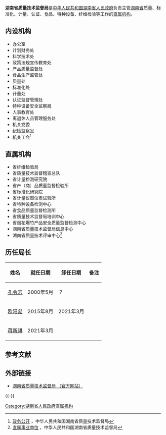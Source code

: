 {{Infobox PRCG
|机构名称=湖南省质量技术监督局 
|标志1=Red star.svg
|标志1说明=[[印章|印章]][[s:国务院关于国家行政机关和企业事业单位社会团体印章管理的规定|规定]]：[[直径|直径]]?厘米，中央刊[[五角星|五角星]]。
|职位1=局长
|人员1=蒋新祺
|职位2=副局长
|人员2=陈立新{{wrap}}徐新楚{{wrap}}周笑春{{wrap}}甘跃华
|人数2=4
|成立时间=
|上级机构=[[湖南省人民政府|湖南省人民政府]]
|机构类型=[[湖南省人民政府直属机构|湖南省人民政府直属机构]]
|行政级别=正地厅级
|前身=
|地址1=[[湖南省|湖南省]][[长沙市|长沙市]]新建西路41号
|网站=湖南省质量技术监督局 
|网址=http://hn315.gov.cn/
}}
'''湖南省质量技术监督局 '''是[[中华人民共和国|中华人民共和国]][[湖南省人民政府|湖南省人民政府]]负责主管[[湖南省|湖南省]]质量、标准化、计量、认证、食品、特种设备、纤维检验等工作的[[湖南省人民政府直属机构|直属机构]]。

==内设机构==
*办公室
*计划财务处
*科学技术处
*政策法规宣传教育处
*产品质量监督处
*食品生产监管处
*质量处
*标准化处
*计量处
*认证监督管理处
*特种设备安全监察局
*人事教育处
*离退休人员管理服务处
*机关党委
*纪检监察室
*机关工会<ref>[http://hn315.gov.cn/ 政务公开] {{Wayback|url=http://hn315.gov.cn/ |date=20111024212724 }}，中华人民共和国湖南省质量技术监督局</ref>

== 直属机构 ==
*省纤维检验局
*省质量技术监督稽查总队
*省计量检测研究院
*省产（商）品质量监督检验所
*省标准化研究院
*省计量仪器仪表试验所
*省特种设备检测中心
*省食品质量监督检测所
*省质量技术监督局培训中心
*省烟花爆竹产品安全质量监督检测中心
*湖南省质量技术监督局信息中心
*湖南省质量技术评审中心<ref>[http://hn315.gov.cn/ 直属事业单位] {{Wayback|url=http://hn315.gov.cn/ |date=20111024212724 }}，中华人民共和国湖南省质量技术监督局</ref>

==历任局长==
{| class="wikitable"
|-
! 姓名 !! 就任日期 !! 卸任日期!! 备注
|-
| [[孔令志|孔令志]] || 2000年5月 || ？ ||
|-
| [[欧阳彪|欧阳彪]] || 2015年8月 || 2021年3月 ||
|-
| [[蒋新祺|蒋新祺]] || 2021年3月 ||  ||
|}

==参考文献==
{{Reflist}}

==外部链接==
*[http://hn315.gov.cn/ 湖南省质量技术监督局 （官方网站）] {{Wayback|url=http://hn315.gov.cn/ |date=20111024212724 }}

{{-}}
{{湖南省人民政府}}

{{DEFAULTSORT:Hu湖南}}
[[Category:湖南省人民政府直属机构|Category:湖南省人民政府直属机构]]